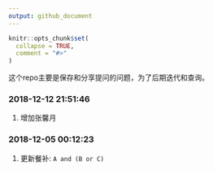 ```yaml
---
output: github_document
---
```


<!-- README.md is generated from README.Rmd. Please edit that file -->

```r
knitr::opts_chunk$set(
  collapse = TRUE,
  comment = "#>"
)
```

这个repo主要是保存和分享提问的问题，为了后期迭代和查询。

### 2018-12-12 21:51:46

1. 增加张馨月

### 2018-12-05 00:12:23

1. 更新餐补: `A and (B or C)`